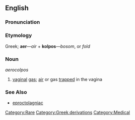 ==English==

===Pronunciation===
{{substub}}

===Etymology===
Greek; '''aer'''&mdash;''air'' + '''kolpos'''&mdash;''bosom'', or ''fold''

===Noun===
''aerocolpos''

# [[vagina]]l [[gas]]; [[air]] or gas [[trap]]ped in the vagina

===See Also===
* [[eproctolagniac]]

[[Category:Rare]]
[[Category:Greek derivations]]
[[Category:Medical]]